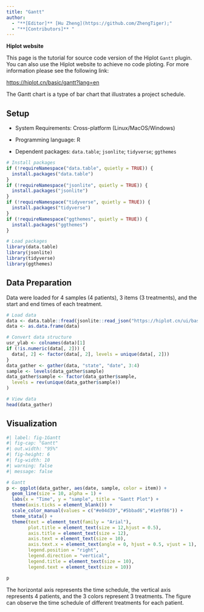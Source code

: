 ```yaml
---
title: "Gantt"
author:
  - "**[Editor]** [Hu Zheng](https://github.com/ZhengTiger);"
  - "**[Contributors]** "
---
```


::: callout-note
**Hiplot website**

This page is the tutorial for source code version of the Hiplot `Gantt` plugin. You can also use the Hiplot website to achieve no code ploting. For more information please see the following link:

<https://hiplot.cn/basic/gantt?lang=en>
:::

The Gantt chart is a type of bar chart that illustrates a project schedule.

## Setup

-   System Requirements: Cross-platform (Linux/MacOS/Windows)

-   Programming language: R

-   Dependent packages: `data.table`; `jsonlite`; `tidyverse`; `ggthemes`

```r
# Install packages
if (!requireNamespace("data.table", quietly = TRUE)) {
  install.packages("data.table")
}
if (!requireNamespace("jsonlite", quietly = TRUE)) {
  install.packages("jsonlite")
}
if (!requireNamespace("tidyverse", quietly = TRUE)) {
  install.packages("tidyverse")
}
if (!requireNamespace("ggthemes", quietly = TRUE)) {
  install.packages("ggthemes")
}

# Load packages
library(data.table)
library(jsonlite)
library(tidyverse)
library(ggthemes)
```

## Data Preparation

Data were loaded for 4 samples (4 patients), 3 items (3 treatments), and the start and end times of each treatment.

```r
# Load data
data <- data.table::fread(jsonlite::read_json("https://hiplot.cn/ui/basic/gantt/data.json")$exampleData$textarea[[1]])
data <- as.data.frame(data)

# Convert data structure
usr_ylab <- colnames(data)[1]
if (!is.numeric(data[, 2])) {
  data[, 2] <- factor(data[, 2], levels = unique(data[, 2]))
}
data_gather <- gather(data, "state", "date", 3:4)
sample <- levels(data_gather$sample)
data_gather$sample <- factor(data_gather$sample,
  levels = rev(unique(data_gather$sample))
)

# View data
head(data_gather)
```

## Visualization

```r
#| label: fig-1Gantt
#| fig-cap: "Gantt"
#| out.width: "95%"
#| fig-height: 6
#| fig-width: 10
#| warning: false
#| message: false

# Gantt
p <- ggplot(data_gather, aes(date, sample, color = item)) +
  geom_line(size = 10, alpha = 1) +
  labs(x = "Time", y = "sample", title = "Gantt Plot") +
  theme(axis.ticks = element_blank()) +
  scale_color_manual(values = c("#e04d39","#5bbad6","#1e9f86")) +
  theme_stata() +
  theme(text = element_text(family = "Arial"),
        plot.title = element_text(size = 12,hjust = 0.5),
        axis.title = element_text(size = 12),
        axis.text = element_text(size = 10),
        axis.text.x = element_text(angle = 0, hjust = 0.5, vjust = 1),
        legend.position = "right",
        legend.direction = "vertical",
        legend.title = element_text(size = 10),
        legend.text = element_text(size = 10))

p
```

The horizontal axis represents the time schedule, the vertical axis represents 4 patients, and the 3 colors represent 3 treatments. The figure can observe the time schedule of different treatments for each patient.

